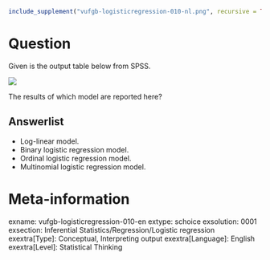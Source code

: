```r
include_supplement("vufgb-logisticregression-010-nl.png", recursive = TRUE)
```

Question
========
Given is the output table below from SPSS. 

![](vufgb-logisticregression-010-nl.png)

The results of which model are reported here?

Answerlist
----------
* Log-linear model.
* Binary logistic regression model.
* Ordinal logistic regression model.
* Multinomial logistic regression model.

Meta-information
================
exname: vufgb-logisticregression-010-en
extype: schoice
exsolution: 0001
exsection: Inferential Statistics/Regression/Logistic regression
exextra[Type]: Conceptual, Interpreting output
exextra[Language]: English
exextra[Level]: Statistical Thinking
